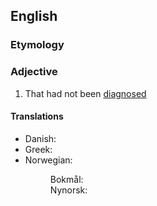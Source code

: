 ==English==

===Etymology===
{{prefix|en|un|diagnosed}}

===Adjective===
{{en-adj|-}}

# {{lb|en|of a disease or condition}} That had not been [[diagnose]]d

====Translations====
{{trans-top|not diagnosed}}
* Danish: {{t|da|udiagnosticeret}}
* Greek: {{t|el|αδιάγνωστος}}
* Norwegian:
*: Bokmål: {{t|nb|udiagnostisert}}
*: Nynorsk: {{t|nn|udiagnostisert}}
{{trans-mid}}
{{trans-bottom}}